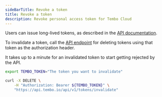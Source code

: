 ```yaml
---
sideBarTitle: Revoke a token
title: Revoke a token
description: Revoke personal access token for Tembo Cloud
---
```



Users can issue long-lived tokens, as described in the [API documentation](/docs/development/api).

To invalidate a token, call the [API endpoint](https://api.tembo.io/swagger-ui/#/tokens/invalidate_token) for deleting tokens using that token as the authorization header.

<Callout variant='info'>
	It takes up to a minute for an invalidated token to start getting rejected by the API.
</Callout>

```bash
export TEMBO_TOKEN="The token you want to invalidate"

curl -X DELETE \
    -H "Authorization: Bearer ${TEMBO_TOKEN}" \
    "https://api.tembo.io/api/v1/tokens/invalidate"
```
